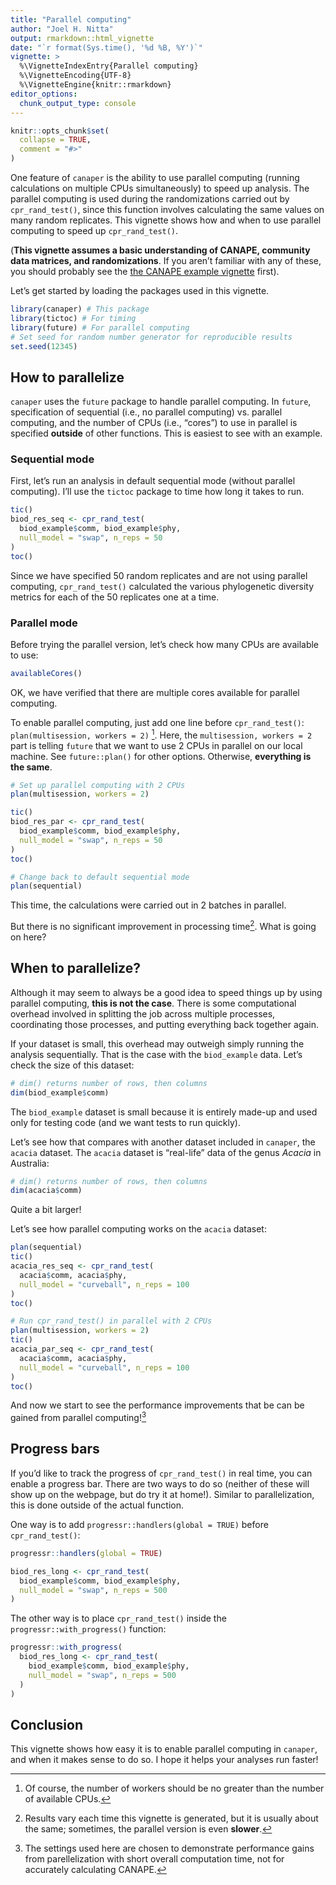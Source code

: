 ```yaml
---
title: "Parallel computing"
author: "Joel H. Nitta"
output: rmarkdown::html_vignette
date: "`r format(Sys.time(), '%d %B, %Y')`"
vignette: >
  %\VignetteIndexEntry{Parallel computing}
  %\VignetteEncoding{UTF-8}
  %\VignetteEngine{knitr::rmarkdown}
editor_options: 
  chunk_output_type: console
---
```


```r
knitr::opts_chunk$set(
  collapse = TRUE,
  comment = "#>"
)
```

One feature of `canaper` is the ability to use parallel computing (running calculations on multiple CPUs simultaneously) to speed up analysis. The parallel computing is used during the randomizations carried out by `cpr_rand_test()`, since this function involves calculating the same values on many random replicates. This vignette shows how and when to use parallel computing to speed up `cpr_rand_test()`.

(**This vignette assumes a basic understanding of CANAPE, community data matrices, and randomizations**. If you aren't familiar with any of these, you should probably see the [the CANAPE example vignette](https://joelnitta.github.io/canaper/articles/canape.html) first).

Let's get started by loading the packages used in this vignette.

```r
library(canaper) # This package
library(tictoc) # For timing
library(future) # For parallel computing
# Set seed for random number generator for reproducible results
set.seed(12345)
```

## How to parallelize

`canaper` uses the `future` package to handle parallel computing. In `future`, specification of sequential (i.e., no parallel computing) vs. parallel computing, and the number of CPUs (i.e., "cores") to use in parallel is specified **outside** of other functions. This is easiest to see with an example.

### Sequential mode

First, let's run an analysis in default sequential mode (without parallel computing). I'll use the `tictoc` package to time how long it takes to run.

```r
tic()
biod_res_seq <- cpr_rand_test(
  biod_example$comm, biod_example$phy,
  null_model = "swap", n_reps = 50
)
toc()
```

Since we have specified 50 random replicates and are not using parallel computing, `cpr_rand_test()` calculated the various phylogenetic diversity metrics for each of the 50 replicates one at a time.

### Parallel mode

Before trying the parallel version, let's check how many CPUs are available to use:

```r
availableCores()
```

OK, we have verified that there are multiple cores available for parallel computing.

To enable parallel computing, just add one line before `cpr_rand_test()`: `plan(multisession, workers = 2)` ^[Of course, the number of workers should be no greater than the number of available CPUs.]. Here, the `multisession, workers = 2` part is telling `future` that we want to use 2 CPUs in parallel on our local machine. See `future::plan()` for other options. Otherwise, **everything is the same**.

```r
# Set up parallel computing with 2 CPUs
plan(multisession, workers = 2)

tic()
biod_res_par <- cpr_rand_test(
  biod_example$comm, biod_example$phy,
  null_model = "swap", n_reps = 50
)
toc()

# Change back to default sequential mode
plan(sequential)
```

This time, the calculations were carried out in 2 batches in parallel.

But there is no significant improvement in processing time^[Results vary each time this vignette is generated, but it is usually about the same; sometimes, the parallel version is even **slower**.]. What is going on here?

## When to parallelize?

Although it may seem to always be a good idea to speed things up by using parallel computing, **this is not the case**. There is some computational overhead involved in splitting the job across multiple processes, coordinating those processes, and putting everything back together again.

If your dataset is small, this overhead may outweigh simply running the analysis sequentially. That is the case with the `biod_example` data. Let's check the size of this dataset:

```r
# dim() returns number of rows, then columns
dim(biod_example$comm)
```

The `biod_example` dataset is small because it is entirely made-up and used only for testing code (and we want tests to run quickly).

Let's see how that compares with another dataset included in `canaper`, the `acacia` dataset. The `acacia` dataset is "real-life" data of the genus *Acacia* in Australia:

```r
# dim() returns number of rows, then columns
dim(acacia$comm)
```

Quite a bit larger! 

Let's see how parallel computing works on the `acacia` dataset:

```r
plan(sequential)
tic()
acacia_res_seq <- cpr_rand_test(
  acacia$comm, acacia$phy,
  null_model = "curveball", n_reps = 100
)
toc()
```

```r
# Run cpr_rand_test() in parallel with 2 CPUs
plan(multisession, workers = 2)
tic()
acacia_par_seq <- cpr_rand_test(
  acacia$comm, acacia$phy,
  null_model = "curveball", n_reps = 100
)
toc()
```

And now we start to see the performance improvements that be can be gained from parallel computing!^[The settings used here are chosen to demonstrate performance gains from parellelization with short overall computation time, not for accurately calculating CANAPE.]

## Progress bars

If you'd like to track the progress of `cpr_rand_test()` in real time, you can enable a progress bar. There are two ways to do so (neither of these will show up on the webpage, but do try it at home!). Similar to parallelization, this is done outside of the actual function.

One way is to add `progressr::handlers(global = TRUE)` before `cpr_rand_test()`:

```r
progressr::handlers(global = TRUE)

biod_res_long <- cpr_rand_test(
  biod_example$comm, biod_example$phy,
  null_model = "swap", n_reps = 500
)
```

The other way is to place `cpr_rand_test()` inside the `progressr::with_progress()` function:

```r
progressr::with_progress(
  biod_res_long <- cpr_rand_test(
    biod_example$comm, biod_example$phy,
    null_model = "swap", n_reps = 500
  )
)
```

## Conclusion

This vignette shows how easy it is to enable parallel computing in `canaper`, and when it makes sense to do so. I hope it helps your analyses run faster!
